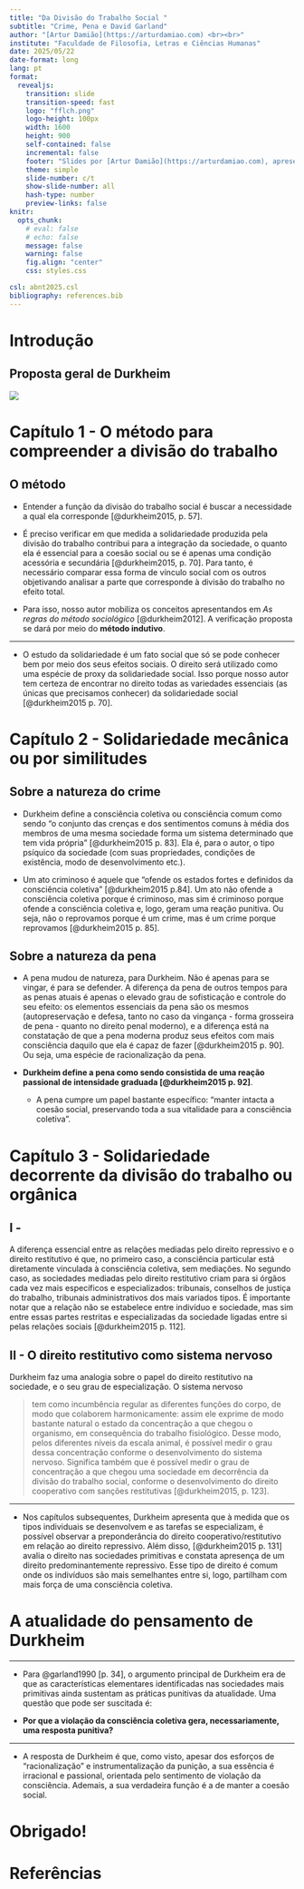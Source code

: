 ```yaml
---
title: "Da Divisão do Trabalho Social "
subtitle: "Crime, Pena e David Garland"
author: "[Artur Damião](https://arturdamiao.com) <br><br>"
institute: "Faculdade de Filosofia, Letras e Ciências Humanas"
date: 2025/05/22
date-format: long
lang: pt
format: 
  revealjs:
    transition: slide
    transition-speed: fast
    logo: "fflch.png"
    logo-height: 100px
    width: 1600
    height: 900
    self-contained: false
    incremental: false
    footer: "Slides por [Artur Damião](https://arturdamiao.com), apresentado à disciplina FLS5096 - Poder, Punição e Controle Social"
    theme: simple
    slide-number: c/t
    show-slide-number: all
    hash-type: number
    preview-links: false
knitr: 
  opts_chunk: 
    # eval: false
    # echo: false
    message: false
    warning: false
    fig.align: "center"
    css: styles.css

csl: abnt2025.csl
bibliography: references.bib
---
```


# Introdução

## Proposta geral de Durkheim

![](Editor%20_%20Mermaid%20Chart-2025-05-22-122150.png){fig-align="center"}

# Capítulo 1 - O método para compreender a divisão do trabalho

## O método

-   Entender a função da divisão do trabalho social é buscar a necessidade a qual ela corresponde [@durkheim2015, p. 57].

-   É preciso verificar em que medida a solidariedade produzida pela divisão do trabalho contribui para a integração da sociedade, o quanto ela é essencial para a coesão social ou se é apenas uma condição acessória e secundária [@durkheim2015, p. 70]. Para tanto, é necessário comparar essa forma de vínculo social com os outros objetivando analisar a parte que corresponde à divisão do trabalho no efeito total.

-   Para isso, nosso autor mobiliza os conceitos apresentandos em *As regras do método sociológico* [@durkheim2012]. A verificação proposta se dará por meio do **método indutivo**.

------------------------------------------------------------------------

-   O estudo da solidariedade é um fato social que só se pode conhecer bem por meio dos seus efeitos sociais. O direito será utilizado como uma espécie de proxy da solidariedade social. Isso porque nosso autor tem certeza de encontrar no direito todas as variedades essenciais (as únicas que precisamos conhecer) da solidariedade social [@durkheim2015 p. 70].

# Capítulo 2 - Solidariedade mecânica ou por similitudes

## Sobre a natureza do crime

-   Durkheim define a consciência coletiva ou consciência comum como sendo "o conjunto das crenças e dos sentimentos comuns à média dos membros de uma mesma sociedade forma um sistema determinado que tem vida própria" [@durkheim2015 p. 83]. Ela é, para o autor, o tipo psíquico da sociedade (com suas propriedades, condições de existência, modo de desenvolvimento etc.).

-   Um ato criminoso é aquele que "ofende os estados fortes e definidos da consciência coletiva" [@durkheim2015 p.84]. Um ato não ofende a consciência coletiva porque é criminoso, mas sim é criminoso porque ofende a consciência coletiva e, logo, geram uma reação punitiva. Ou seja, não o reprovamos porque é um crime, mas é um crime porque reprovamos [@durkheim2015 p. 85].

## Sobre a natureza da pena

-   A pena mudou de natureza, para Durkheim. Não é apenas para se vingar, é para se defender. A diferença da pena de outros tempos para as penas atuais é apenas o elevado grau de sofisticação e controle do seu efeito: os elementos essenciais da pena são os mesmos (autopreservação e defesa, tanto no caso da vingança - forma grosseira de pena - quanto no direito penal moderno), e a diferença está na constatação de que a pena moderna produz seus efeitos com mais consciência daquilo que ela é capaz de fazer [@durkheim2015 p. 90]. Ou seja, uma espécie de racionalização da pena.

-   **Durkheim define a pena como sendo consistida de uma reação passional de intensidade graduada [@durkheim2015 p. 92]**.

    -   A pena cumpre um papel bastante específico: "manter intacta a coesão social, preservando toda a sua vitalidade para a consciência coletiva".

# Capítulo 3 - Solidariedade decorrente da divisão do trabalho ou orgânica

## I -

A diferença essencial entre as relações mediadas pelo direito repressivo e o direito restitutivo é que, no primeiro caso, a consciência particular está diretamente vinculada à consciência coletiva, sem mediações. No segundo caso, as sociedades mediadas pelo direito restitutivo criam para si órgãos cada vez mais específicos e especializados: tribunais, conselhos de justiça do trabalho, tribunais administrativos dos mais variados tipos. É importante notar que a relação não se estabelece entre indivíduo e sociedade, mas sim entre essas partes restritas e especializadas da sociedade ligadas entre si pelas relações sociais [@durkheim2015 p. 112].

## II - O direito restitutivo como sistema nervoso

Durkheim faz uma analogia sobre o papel do direito restitutivo na sociedade, e o seu grau de especialização. O sistema nervoso

> tem como incumbência regular as diferentes funções do corpo, de modo que colaborem harmonicamente: assim ele exprime de modo bastante natural o estado da concentração a que chegou o organismo, em consequência do trabalho fisiológico. Desse modo, pelos diferentes níveis da escala animal, é possível medir o grau dessa concentração conforme o desenvolvimento do sistema nervoso. Significa também que é possível medir o grau de concentração a que chegou uma sociedade em decorrência da divisão do trabalho social, conforme o desenvolvimento do direito cooperativo com sanções restitutivas [@durkheim2015, p. 123].

------------------------------------------------------------------------

-   Nos capítulos subsequentes, Durkheim apresenta que à medida que os tipos individuais se desenvolvem e as tarefas se especializam, é possível observar a preponderância do direito cooperativo/restitutivo em relação ao direito repressivo. Além disso, [@durkheim2015 p. 131] avalia o direito nas sociedades primitivas e constata apresença de um direito predominantemente repressivo. Esse tipo de direito é comum onde os indivíduos são mais semelhantes entre si, logo, partilham com mais força de uma consciência coletiva.

# A atualidade do pensamento de Durkheim

---

-   Para @garland1990 [p. 34], o argumento principal de Durkheim era de que as características elementares identificadas nas sociedades mais primitivas ainda sustentam as práticas punitivas da atualidade. Uma questão que pode ser suscitada é:

-   **Por que a violação da consciência coletiva gera, necessariamente, uma resposta punitiva?**

---

-   A resposta de Durkheim é que, como visto, apesar dos esforços de "racionalização" e instrumentalização da punição, a sua essência é irracional e passional, orientada pelo sentimento de violação da consciência. Ademais, a sua verdadeira função é a de manter a coesão social.

# Obrigado!

# Referências
